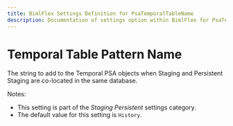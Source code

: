 ---
title: BimlFlex Settings Definition for PsaTemporalTableName
description: Documentation of settings option within BimlFlex for PsaTemporalTableName
---
<head>
  <meta name="varigenceProduct" content="BimlFlex"></meta>
  <meta name="varigenceArticleType" content="Reference"></meta>
</head>


# Temporal Table Pattern Name

The string to add to the Temporal PSA objects when Staging and Persistent Staging are co-located in the same database.

Notes:

* This setting is part of the *Staging Persistent* settings category.
* The default value for this setting is `History`.
